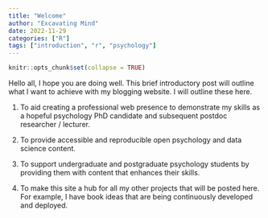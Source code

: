 ```yaml
---
title: "Welcome"
author: "Excavating Mind"
date: 2022-11-29
categories: ["R"]
tags: ["introduction", "r", "psychology"]
---
```


```r
knitr::opts_chunk$set(collapse = TRUE)
```


Hello all, I hope you are doing well. This brief introductory post will outline what I want to achieve with my blogging website. I will outline these here.

1. To aid creating a professional web presence to demonstrate my skills as a hopeful psychology PhD candidate and subsequent postdoc researcher / lecturer.

2. To provide accessible and reproducible open psychology and data science content.

3. To support undergraduate and postgraduate psychology students by providing them with content that enhances their skills.

4. To make this site a hub for all my other projects that will be posted here. For example, I have book ideas that are being continuously developed and deployed. 